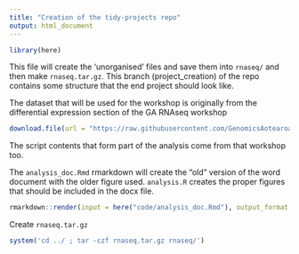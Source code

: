```yaml
---
title: "Creation of the tidy-projects repo"
output: html_document
---
```


```r
library(here)
```
This file will create the 'unorganised' files and save them into `rnaseq/` and then make  `rnaseq.tar.gz`. This branch (project_creation) of the repo contains some structure that the end project should look like.

The dataset that will be used for the workshop is originally from the differential expression section of the GA RNAseq workshop

```r
download.file(url = "https://raw.githubusercontent.com/GenomicsAotearoa/RNA-seq-workshop/master/4.Differential_Expression/yeast_counts_all_chr.txt", destfile = here("rnaseq/yeast_counts_all_chr.txt"))
```

The script contents that form part of the analysis come from that workshop too.

The `analysis_doc.Rmd` rmarkdown will create the "old" version of the word document with the older figure used. `analysis.R` creates the proper figures that should be included in the docx file.

```r
rmarkdown::render(input = here("code/analysis_doc.Rmd"), output_format = "word_document", output_file = here("rnaseq/analysis_doc.docx"))
```

Create `rnaseq.tar.gz`
```r
system('cd ../ ; tar -czf rnaseq.tar.gz rnaseq/')
```

